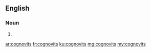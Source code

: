 ==English==

===Noun===
{{head|en|plural}}

# {{plural of|cognovit|lang=en|nocat=1}}

[[ar:cognovits]]
[[fr:cognovits]]
[[ku:cognovits]]
[[mg:cognovits]]
[[my:cognovits]]